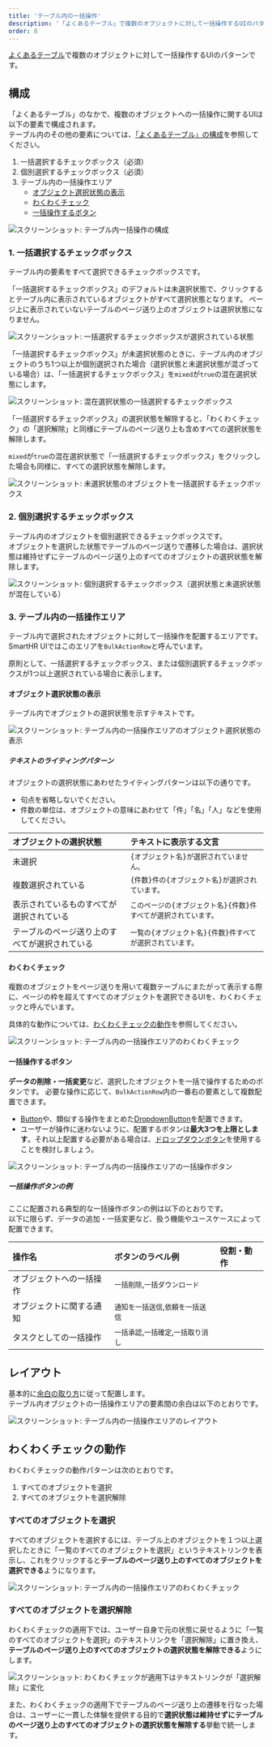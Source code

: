 ```yaml
---
title: 'テーブル内の一括操作'
description: '「よくあるテーブル」で複数のオブジェクトに対して一括操作するUIのパターンです。'
order: 8
---
```


[よくあるテーブル](/products/design-patterns/smarthr-table/)で複数のオブジェクトに対して一括操作するUIのパターンです。

## 構成
「よくあるテーブル」のなかで、複数のオブジェクトへの一括操作に関するUIは以下の要素で構成されます。  
テーブル内のその他の要素については、[「よくあるテーブル」の構成](/products/design-patterns/smarthr-table/#h2-0)を参照してください。

1. 一括選択するチェックボックス（必須）
2. 個別選択するチェックボックス（必須）
3. テーブル内の一括操作エリア
    - [オブジェクト選択状態の表示](#h4-0)
    - [わくわくチェック](#h4-1)
    - [一括操作するボタン](#h4-2)

![スクリーンショット: テーブル内一括操作の構成](./images/collection/table-bulk-action1.png)

### 1. 一括選択するチェックボックス

テーブル内の要素をすべて選択できるチェックボックスです。  

「一括選択するチェックボックス」のデフォルトは未選択状態で、クリックするとテーブル内に表示されているオブジェクトがすべて選択状態となります。
ページ上に表示されていないテーブルのページ送り上のオブジェクトは選択状態になりません。

![スクリーンショット: 一括選択するチェックボックスが選択されている状態](./images/collection/table-bulk-action6.png)

「一括選択するチェックボックス」が未選択状態のときに、テーブル内のオブジェクトのうち1つ以上が個別選択された場合（選択状態と未選択状態が混ざっている場合）は、「一括選択するチェックボックス」を`mixed`が`true`の混在選択状態にします。

![スクリーンショット: 混在選択状態の一括選択するチェックボックス](./images/collection/table-bulk-action8.png)

「一括選択するチェックボックス」の選択状態を解除すると、「わくわくチェック」の「選択解除」と同様にテーブルのページ送り上も含めすべての選択状態を解除します。  

`mixed`が`true`の混在選択状態で「一括選択するチェックボックス」をクリックした場合も同様に、すべての選択状態を解除します。

![スクリーンショット: 未選択状態のオブジェクトを一括選択するチェックボックス](./images/collection/table-bulk-action7.png)

### 2. 個別選択するチェックボックス

テーブル内のオブジェクトを個別選択できるチェックボックスです。  
オブジェクトを選択した状態でテーブルのページ送りで遷移した場合は、選択状態は維持せずにテーブルのページ送り上のすべてのオブジェクトの選択状態を解除します。

![スクリーンショット: 個別選択するチェックボックス（選択状態と未選択状態が混在している）](./images/collection/table-bulk-action9.png)

### 3. テーブル内の一括操作エリア

テーブル内で選択されたオブジェクトに対して一括操作を配置するエリアです。
SmartHR UIではこのエリアを`BulkActionRow`と呼んでいます。

原則として、一括選択するチェックボックス、または個別選択するチェックボックスが1つ以上選択されている場合に表示します。

#### オブジェクト選択状態の表示

テーブル内でオブジェクトの選択状態を示すテキストです。

![スクリーンショット: テーブル内の一括操作エリアのオブジェクト選択状態の表示](./images/collection/table-bulk-action2.png)

##### テキストのライティングパターン

オブジェクトの選択状態にあわせたライティングパターンは以下の通りです。
- 句点を省略しないでください。
- 件数の単位は、オブジェクトの意味にあわせて「件」「名」「人」などを使用してください。

| オブジェクトの選択状態 | テキストに表示する文言 |
| :--- | :--- |
| 未選択 | `{オブジェクト名}が選択されていません。` |
| 複数選択されている | `{件数}件の{オブジェクト名}が選択されています。` |
| 表示されているものすべてが選択されている | `このページの{オブジェクト名}{件数}件すべてが選択されています。` |
| テーブルのページ送り上のすべてが選択されている | `一覧の{オブジェクト名}{件数}件すべてが選択されています。` |

#### わくわくチェック

複数のオブジェクトをページ送りを用いて複数テーブルにまたがって表示する際に、ページの枠を超えてすべてのオブジェクトを選択できるUIを、わくわくチェックと呼んでいます。  

具体的な動作については、[わくわくチェックの動作](#h2-2)を参照してください。

![スクリーンショット: テーブル内の一括操作エリアのわくわくチェック](./images/collection/table-bulk-action3.png)

#### 一括操作するボタン

**データの削除・一括変更**など、選択したオブジェクトを一括で操作するためのボタンです。
必要な操作に応じて、`BulkActionRow`内の一番右の要素として複数配置できます。

- [Button](/products/components/button/)や、類似する操作をまとめた[DropdownButton](/products/components/dropdown-button/)を配置できます。
- ユーザーが操作に迷わないように、配置するボタンは**最大3つを上限とします**。それ以上配置する必要がある場合は、[ドロップダウンボタン](/products/design-patterns/dropdown-button/)を使用することを検討しましょう。

![スクリーンショット: テーブル内の一括操作エリアの一括操作ボタン](./images/collection/table-bulk-action5.png)

##### 一括操作ボタンの例

ここに配置される典型的な一括操作ボタンの例は以下のとおりです。  
以下に限らず、データの追加・一括変更など、扱う機能やユースケースによって配置できます。

| 操作名 | ボタンのラベル例 | 役割・動作 |
| :--- | :--- | :--- |
| オブジェクトへの一括操作 | `一括削除`,`一括ダウンロード` |  |
| オブジェクトに関する通知 | `通知を一括送信`,`依頼を一括送信` |  |
| タスクとしての一括操作 | `一括承認`,`一括確定`,`一括取り消し` |  |

## レイアウト

基本的に[余白の取り方](/products/design-patterns/spacing-layout-pattern/)に従って配置します。  
テーブル内オブジェクトの一括操作エリアの要素間の余白は以下のとおりです。

![スクリーンショット: テーブル内の一括操作エリアのレイアウト](./images/collection/table-bulk-action10.png)

## わくわくチェックの動作

わくわくチェックの動作パターンは次のとおりです。

1. すべてのオブジェクトを選択
2. すべてのオブジェクトを選択解除

### すべてのオブジェクトを選択

すべてのオブジェクトを選択するには、テーブル上のオブジェクトを１つ以上選択したときに「一覧のすべてのオブジェクトを選択」というテキストリンクを表示し、これをクリックすると**テーブルのページ送り上のすべてのオブジェクトを選択できる**ようになります。

![スクリーンショット: テーブル内の一括操作エリアのわくわくチェック](./images/collection/table-bulk-action3.png)

### すべてのオブジェクトを選択解除

わくわくチェックの適用下では、ユーザー自身で元の状態に戻せるように「一覧のすべてのオブジェクトを選択」のテキストリンクを「選択解除」に置き換え、**テーブルのページ送り上のすべてのオブジェクトの選択状態を解除できる**ようにします。

![スクリーンショット: わくわくチェックが適用下はテキストリンクが「選択解除」に変化](./images/collection/table-bulk-action4.png)

また、わくわくチェックの適用下でテーブルのページ送り上の遷移を行なった場合は、ユーザーに一貫した体験を提供する目的で**選択状態は維持せずにテーブルのページ送り上のすべてのオブジェクトの選択状態を解除する**挙動で統一します。
